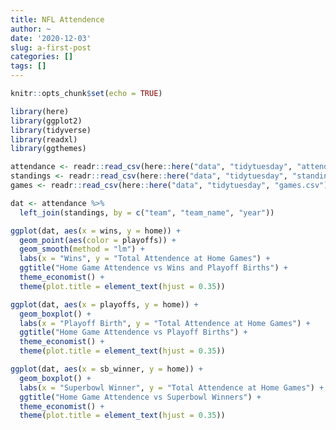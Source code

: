 ```yaml
---
title: NFL Attendence
author: ~
date: '2020-12-03'
slug: a-first-post
categories: []
tags: []
---
```

```r
knitr::opts_chunk$set(echo = TRUE)

library(here)
library(ggplot2)
library(tidyverse)
library(readxl)
library(ggthemes)

attendance <- readr::read_csv(here::here("data", "tidytuesday", "attendence.csv"))
standings <- readr::read_csv(here::here("data", "tidytuesday", "standings.csv"))
games <- readr::read_csv(here::here("data", "tidytuesday", "games.csv"))

```

```r
dat <- attendance %>%
  left_join(standings, by = c("team", "team_name", "year"))
```
```r
ggplot(dat, aes(x = wins, y = home)) +
  geom_point(aes(color = playoffs)) +
  geom_smooth(method = "lm") +
  labs(x = "Wins", y = "Total Attendence at Home Games") +
  ggtitle("Home Game Attendence vs Wins and Playoff Births") +
  theme_economist() +
  theme(plot.title = element_text(hjust = 0.35))

ggplot(dat, aes(x = playoffs, y = home)) +
  geom_boxplot() +
  labs(x = "Playoff Birth", y = "Total Attendence at Home Games") +
  ggtitle("Home Game Attendence vs Playoff Births") +
  theme_economist() +
  theme(plot.title = element_text(hjust = 0.35))

ggplot(dat, aes(x = sb_winner, y = home)) +
  geom_boxplot() +
  labs(x = "Superbowl Winner", y = "Total Attendence at Home Games") +
  ggtitle("Home Game Attendence vs Superbowl Winners") +
  theme_economist() +
  theme(plot.title = element_text(hjust = 0.35))
```